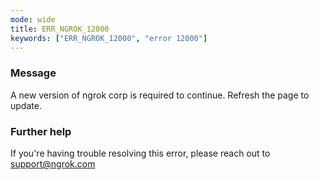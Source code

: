 ```yaml
---
mode: wide
title: ERR_NGROK_12000
keywords: ["ERR_NGROK_12000", "error 12000"]
---
```



### Message

A new version of ngrok corp is required to continue. Refresh the page to update.

<ErrorDetails />

### Further help

If you're having trouble resolving this error, please reach out to [support@ngrok.com](mailto:support@ngrok.com?subject=Help%20with%20ERR_NGROK_12000)
